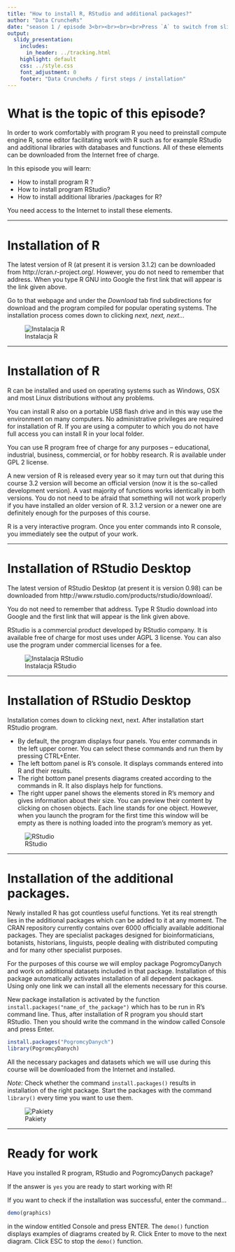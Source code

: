 ```yaml
---
title: "How to install R, RStudio and additional packages?"
author: "Data CruncheRs"
date: "season 1 / episode 3<br><br><br><br>Press `A` to switch from slides to continuous text. <br> Press `T` to see the table of contents."
output:
  slidy_presentation:
    includes:
      in_header: ../tracking.html
    highlight: default
    css: ../style.css
    font_adjustment: 0
    footer: "Data CruncheRs / first steps / installation"
---
```


# What is the topic of this episode?

In order to work comfortably with program R you need to preinstall compute engine R, some editor facilitating work with R such as for example RStudio and additional libraries with databases and functions. All of these elements can be downloaded from the Internet free of charge. 

In this episode you will learn:

- How to install program R ?
-	How to install program RStudio?
-	How to install additional libraries /packages for R?

You need access to the Internet to install these elements. 

---

# Installation of R

The latest version of R (at present it is version 3.1.2) can be downloaded from http://cran.r-project.org/. However, you do not need to remember that address. When you type R GNU into Google the first link that will appear is the link given above.  

Go to that webpage and under the *Download* tab find subdirections for download and the program compiled for popular operating systems. The installation process comes down to clicking *next, next, next...* 

![Instalacja R](figs/installR.png)

---

# Installation of R

R can be installed and used on operating systems such as Windows, OSX and most Linux distributions without any problems.

You can install R also on a portable USB flash drive and in this way use the environment on many computers. 
No administrative privileges are required for installation of R. If you are using a computer to which you do not have full access you can install R in your local folder. 

You can use R program free of charge for any purposes – educational, industrial, business, commercial, or for hobby research. R is available under GPL 2 license. 

A new version of R is released every year so it may turn out that during this course 3.2 version will become an official version (now it is the so-called development version). A vast majority of functions works identically in both versions. You do not need to be afraid that something will not work properly if you have installed an older version of R. 3.1.2 version or a newer one are definitely enough for the purposes of this course. 

R is a very interactive program. Once you enter commands into R console, you immediately see the output  of your work. 

---

# Installation of RStudio Desktop

The latest version of RStudio Desktop (at present it is version 0.98) can be downloaded from http://www.rstudio.com/products/rstudio/download/.

You do not need to remember that address. Type R Studio download into Google and the first link that will appear is the link given above.  

RStudio is a commercial product developed by RStudio company. It is available free of charge for most uses under AGPL 3 license. You can also use the program under commercial licenses for a fee. 

![Instalacja RStudio](figs/installRStudio.png)

---

# Installation of RStudio Desktop

Installation comes down to clicking next, next. After installation start RStudio program. 

- By default, the program displays four panels. You enter commands in the left upper corner. You can select these commands and run them by pressing CTRL+Enter.
-	The left bottom panel is R’s console. It displays commands entered into R and their results. 
-	The right bottom panel presents diagrams created according to the commands in R. It also displays help for functions. 
-	The right upper panel shows the elements stored in R’s memory and gives information about their size. You can preview their content by clicking on chosen objects. Each line stands for one object. However, when you launch the program for the first time this window will be empty as there is nothing loaded into the program’s memory as yet. 


![RStudio](figs/RStudio.png)

---

# Installation of the additional packages. 

Newly installed R has got countless useful functions. Yet its real strength lies in the additional packages which can be added to it at any moment. The CRAN repository currently contains over 6000 officially available additional packages. They are specialist packages designed for bioinformaticians, botanists, historians, linguists, people dealing with distributed computing and for many other specialist purposes.

For the purposes of this course we will employ package PogromcyDanych and work on additional datasets included in that package. Installation of this package automatically activates installation of all dependent packages. Using only one link we can install all the elements necessary for this course. 

New package installation is activated by the function `install.packages("name_of_the_package")` which has to be run in R’s command line. Thus, after installation of R program you should start RStudio. Then you should write the command in the window called Console and press Enter. 

```r
install.packages("PogromcyDanych")
library(PogromcyDanych)
```

All the necessary packages and datasets which we will use during this course will be downloaded from the Internet and installed. 

*Note:* Check whether the command `install.packages()` results in installation of the right package. Start the packages with the command `library()` every time you want to use them.

![Pakiety](figs/install_packages.png)

---

# Ready for work

Have you installed R program, RStudio and PogromcyDanych package? 

If the answer is `yes` you are ready to start working with R!

If you want to check if the installation was successful, enter the command...

```r
demo(graphics)
```

in the window entitled Console and press ENTER. The `demo()` function displays examples of diagrams created by R. Click Enter to move to the next diagram. Click ESC  to stop the `demo()` function. 

